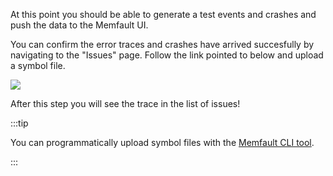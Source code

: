 At this point you should be able to generate a test events and crashes and push
the data to the Memfault UI.

You can confirm the error traces and crashes have arrived succesfully by
navigating to the "Issues" page. Follow the link pointed to below and upload a
symbol file.

![](/img/docs/mcu/first-trace.png)

After this step you will see the trace in the list of issues!

:::tip

You can programmatically upload symbol files with the
[Memfault CLI tool](/docs/ci/install-memfault-cli).

:::
